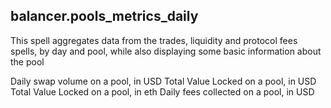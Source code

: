 ## balancer.pools_metrics_daily 
This spell aggregates data from the trades, liquidity and protocol fees spells, by day and pool, while also displaying some basic information about the pool


<ParamField path="blockchain">

</ParamField>
<ParamField path="project">

</ParamField>
<ParamField path="version">

</ParamField>
<ParamField path="block_date">

</ParamField>
<ParamField path="project_contract_address">

</ParamField>
<ParamField path="pool_symbol">

</ParamField>
<ParamField path="pool_type">

</ParamField>
<ParamField path="swap_amount_usd">
Daily swap volume on a pool, in USD
</ParamField>
<ParamField path="tvl_usd">
Total Value Locked on a pool, in USD
</ParamField>
<ParamField path="tvl_eth">
Total Value Locked on a pool, in eth
</ParamField>
<ParamField path="fee_amount_usd">
Daily fees collected on a pool, in USD
</ParamField>
